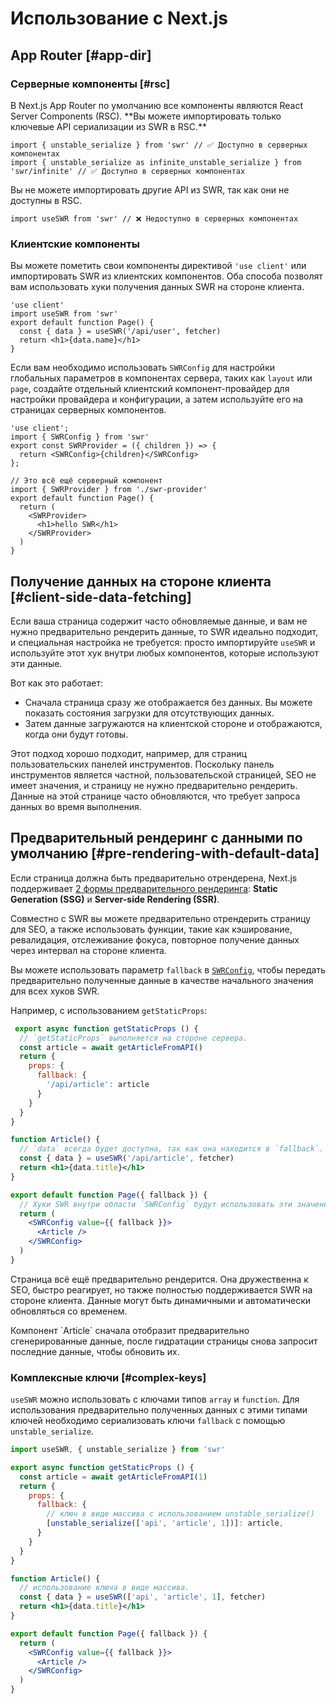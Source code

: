 
# Использование с Next.js

## App Router [#app-dir]

### Серверные компоненты [#rsc]

<Callout type="default" emoji="✅">
   В Next.js App Router по умолчанию все компоненты являются React Server Components (RSC). **Вы можете импортировать только ключевые API сериализации из SWR в RSC.**
</Callout>

```tsx filename="app/page.tsx" copy
import { unstable_serialize } from 'swr' // ✅ Доступно в серверных компонентах
import { unstable_serialize as infinite_unstable_serialize } from 'swr/infinite' // ✅ Доступно в серверных компонентах
```

<Callout type="error">
   Вы не можете импортировать другие API из SWR, так как они не доступны в RSC.
</Callout>

```tsx filename="app/page.tsx" highlight={1}
import useSWR from 'swr' // ❌ Недоступно в серверных компонентах
```

### Клиентские компоненты

Вы можете пометить свои компоненты директивой `'use client'` или импортировать SWR из клиентских компонентов. Оба способа позволят вам использовать хуки получения данных SWR на стороне клиента.

```tsx filename="app/page.tsx" highlight={1} copy
'use client'
import useSWR from 'swr'
export default function Page() {
  const { data } = useSWR('/api/user', fetcher)
  return <h1>{data.name}</h1>
}
```

Если вам необходимо использовать `SWRConfig` для настройки глобальных параметров в компонентах сервера, таких как `layout` или `page`, создайте отдельный клиентский компонент-провайдер для настройки провайдера и конфигурации, а затем используйте его на страницах серверных компонентов.

```tsx filename="app/swr-provider.tsx" copy
'use client';
import { SWRConfig } from 'swr'
export const SWRProvider = ({ children }) => {
  return <SWRConfig>{children}</SWRConfig>
};
```

```tsx filename="app/page.tsx" copy
// Это всё ещё серверный компонент
import { SWRProvider } from './swr-provider'
export default function Page() {
  return (
    <SWRProvider>
      <h1>hello SWR</h1>
    </SWRProvider>
  )
}
```

## Получение данных на стороне клиента [#client-side-data-fetching]

Если ваша страница содержит часто обновляемые данные, и вам не нужно предварительно рендерить данные, то SWR идеально подходит, и специальная настройка не требуется: просто импортируйте `useSWR` и используйте этот хук внутри любых компонентов, которые используют эти данные.

Вот как это работает:

- Сначала страница сразу же отображается без данных. Вы можете показать состояния загрузки для отсутствующих данных.
- Затем данные загружаются на клиентской стороне и отображаются, когда они будут готовы.

Этот подход хорошо подходит, например, для страниц пользовательских панелей инструментов. Поскольку панель инструментов является частной, пользовательской страницей, SEO не имеет значения, и страницу не нужно предварительно рендерить. Данные на этой странице часто обновляются, что требует запроса данных во время выполнения.

## Предварительный рендеринг с данными по умолчанию [#pre-rendering-with-default-data]

Если страница должна быть предварительно отрендерена, Next.js поддерживает [2 формы предварительного рендеринга](https://nextjs.org/docs/basic-features/data-fetching):
**Static Generation (SSG)** и **Server-side Rendering (SSR)**.

Совместно с SWR вы можете предварительно отрендерить страницу для SEO, а также использовать функции, такие как кэширование, ревалидация, отслеживание фокуса, повторное получение данных через интервал на стороне клиента.

Вы можете использовать параметр `fallback` в [`SWRConfig`](/docs/global-configuration), чтобы передать предварительно полученные данные в качестве начального значения для всех хуков SWR.

Например, с использованием `getStaticProps`:

```jsx
 export async function getStaticProps () {
  // `getStaticProps` выполняется на стороне сервера.
  const article = await getArticleFromAPI()
  return {
    props: {
      fallback: {
        '/api/article': article
      }
    }
  }
}

function Article() {
  // `data` всегда будет доступна, так как она находится в `fallback`.
  const { data } = useSWR('/api/article', fetcher)
  return <h1>{data.title}</h1>
}

export default function Page({ fallback }) {
  // Хуки SWR внутри области `SWRConfig` будут использовать эти значения.
  return (
    <SWRConfig value={{ fallback }}>
      <Article />
    </SWRConfig>
  )
}
```

Страница всё ещё предварительно рендерится. Она дружественна к SEO, быстро реагирует, но также полностью поддерживается SWR на стороне клиента. Данные могут быть динамичными и автоматически обновляться со временем.

<Callout emoji="💡">
  Компонент `Article` сначала отобразит предварительно сгенерированные данные, после гидратации страницы снова запросит последние данные, чтобы обновить их.
</Callout>

### Комплексные ключи [#complex-keys]

`useSWR` можно использовать с ключами типов `array` и `function`. Для использования предварительно полученных данных с этими типами ключей необходимо сериализовать ключи `fallback` с помощью `unstable_serialize`.

```jsx
import useSWR, { unstable_serialize } from 'swr'

export async function getStaticProps () {
  const article = await getArticleFromAPI(1)
  return {
    props: {
      fallback: {
        // ключ в виде массива с использованием unstable_serialize()
        [unstable_serialize(['api', 'article', 1])]: article,
      }
    }
  }
}

function Article() {
  // использование ключа в виде массива.
  const { data } = useSWR(['api', 'article', 1], fetcher)
  return <h1>{data.title}</h1>
}

export default function Page({ fallback }) {
  return (
    <SWRConfig value={{ fallback }}>
      <Article />
    </SWRConfig>
  )
}
```
